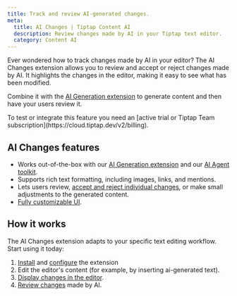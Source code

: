 ```yaml
---
title: Track and review AI-generated changes.
meta:
  title: AI Changes | Tiptap Content AI
  description: Review changes made by AI in your Tiptap text editor.
  category: Content AI
---
```



Ever wondered how to track changes made by AI in your editor? The AI Changes extension allows you to review and accept or reject changes made by AI. It highlights the changes in the editor, making it easy to see what has been modified.

Combine it with the [AI Generation extension](/content-ai/capabilities/generation/overview) to generate content and then have your users review it.

<CodeDemo
  isPro
  path="/Extensions/AiChanges"
  src="https://develop--tiptap-pro.netlify.app/preview/Extensions/AiChanges"
/>

<Callout title="Integrate or test AI Changes" variant="warning">
    To test or integrate this feature you need an [active trial or Tiptap Team subscription](https://cloud.tiptap.dev/v2/billing).
</Callout>

## AI Changes features

- Works out-of-the-box with our [AI Generation extension](/content-ai/capabilities/generation/text-generation) and our [AI Agent toolkit](/examples/experiments/ai-agent).
- Supports rich text formatting, including images, links, and mentions.
- Lets users review, [accept and reject individual changes](/content-ai/capabilities/changes/features/review-changes), or make small adjustments to the generated content.
- [Fully customizable UI](/content-ai/capabilities/changes/features/display-changes).

## How it works

The AI Changes extension adapts to your specific text editing workflow. Start using it today:

1. [Install](/content-ai/capabilities/changes/install) and [configure](/content-ai/capabilities/changes/configure) the extension
2. Edit the editor's content (for example, by inserting ai-generated text).
3. [Display changes in the editor](/content-ai/capabilities/changes/features/display-changes).
4. [Review changes](/content-ai/capabilities/changes/features/review-changes) made by AI.

